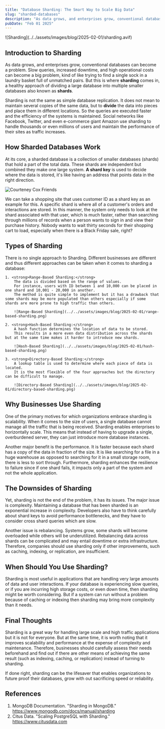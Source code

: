 ```yaml
---
title: "Database Sharding: The Smart Way to Scale Big Data"
slug: "sharded-databases"
description: "As data grows, and enterprises grow, conventional databases can become a problem. Slow queries, increased downtime, and high operational costs can become a big problem...."
pubDate: "Feb 01 2025"
---
```



<WideImage>
  ![Sharding](../../assets/images/blog/2025-02-01/sharding.avif)
</WideImage>


## Introduction to Sharding

As data grows, and enterprises grow, conventional databases can become a problem. 
Slow queries, increased downtime, and high operational costs can become a big problem, kind of like trying to find a single sock in a laundry basket full of unmatched pairs. 
But this is where <strong>sharding</strong> comes in, a healthy approach of dividing a large database into multiple smaller databases also known as <strong>shards</strong>.

Sharding is not the same as simple database replication. It does not mean to maintain several copies of the same data, but to <strong>divide</strong> the data into pieces and place them in different locations. 
So the queries are executed faster and the efficiency of the systems is maintained.
Social networks like Facebook, Twitter, and even e-commerce giant Amazon use sharding to handle thousands or even millions of users and maintain the performance of their sites as traffic increases.

## How Sharded Databases Work

At its core, a sharded database is a collection of smaller databases (shards) that hold a part of the total data. 
These shards are independent but combined they make one large system. 
<strong>A shard key</strong> is used to decide where the data is stored, it's like having an address that points data in the right direction. 

![Courteney Cox Friends](../../assets/images/blog/2025-02-01/that-way.gif)

We can take a shopping site that uses customer ID as a shard key as an example for this. 
A specific shard is where all of a customer's orders and interactions are stored. 
In this manner, the system only needs to look at the shard associated with that user, which is much faster, rather than searching 
through millions of records when a person wants to sign in and view their purchase history. 
Nobody wants to wait thirty seconds for their shopping cart to load, especially when there is a Black Friday sale, right?

## Types of Sharding

There is no single approach to Sharding. Different businesses are different and thus different approaches can be taken when it comes to sharding a database:

    1. <strong>Range-Based Sharding:</strong> 
        The data is divided based on the range of values. 
        For instance, users with ID between 1 and 10,000 can be placed in one shard and 10,001 - 20,000 in another. 
        The method is quite simple to implement but it has a drawback that some shards may be more populated than others especially if some shards are more prone to high traffic than others.
        
        ![Range-Based Sharding](../../assets/images/blog/2025-02-01/range-based-sharding.png)

    2. <strong>Hash-Based Sharding:</strong> 
        A hash function determines the location of data to be stored. 
        This results in a more even data distribution across the shards but at the same time makes it harder to introduce new shards.
        
        ![Hash-Based Sharding](../../assets/images/blog/2025-02-01/hash-based-sharding.png)

    3. <strong>Directory-Based Sharding:</strong> 
        A lookup table is used to determine where each piece of data is located. 
        It is the most flexible of the four approaches but the directory can be difficult to manage.
        
        ![Directory-Based Sharding](../../assets/images/blog/2025-02-01/directory-based-sharding.png)

## Why Businesses Use Sharding

One of the primary motives for which organizations embrace sharding is scalability. 
When it comes to the size of users, a single database cannot manage all the traffic that is being received. 
Sharding enables enterprises to horizontally scale. This means that instead of having to upgrade a single, overburdened server, they can just introduce more database instances. 
 
Another major benefit is the performance. It is faster because each shard has a copy of the data in fraction of the size. 
It is like searching for a file in a huge warehouse as opposed to searching for it in a small storage room, there is less to sort through. 
Furthermore, sharding enhances the resilience to failure since if one shard fails, it impacts only a part of the system and not the whole application. 


## The Downsides of Sharding

Yet, sharding is not the end of the problem, it has its issues. 
The major issue is complexity. Maintaining a database that has been sharded is an exponential increase in complexity. 
Developers also have to think carefully about shard keys to avoid performance bottlenecks, and they have to consider cross shard queries which are slow. 

Another issue is rebalancing. Systems grow, some shards will become overloaded while others will be underutilized. 
Rebalancing data across shards can be complicated and may entail downtime or extra infrastructure. 
Therefore, companies should use sharding only if other improvements, such as caching, indexing, or replication, are insufficient.

## When Should You Use Sharding?

Sharding is most useful in applications that are handling very large  amounts of data and user interactions. 
If your database is experiencing slow queries, or if you are incurring high storage costs, or even down time, then sharding might be worth considering. 
But if a system can run without a problem because of caching or indexing then sharding may bring more complexity than it needs.

## Final Thoughts

Sharding is a great way for handling large scale and high traffic applications but it is not for everyone. 
But at the same time, it is worth noting that it improves scalability and performance at the expense of complexity and maintenance.
Therefore, businesses should carefully assess their needs beforehand and find out if there are other means of achieving the same result 
(such as indexing, caching, or replication) instead of turning to sharding. 

If done  right, sharding can be the lifesaver that enables organizations to future proof their databases, grow with out  sacrificing speed or reliability.

## References

1. MongoDB Documentation. "Sharding in MongoDB." <a href="https://www.mongodb.com/docs/manual/sharding/">https://www.mongodb.com/docs/manual/sharding</a>
2. Citus Data. "Scaling PostgreSQL with Sharding." <a href="https://www.citusdata.com">https://www.citusdata.com</a>